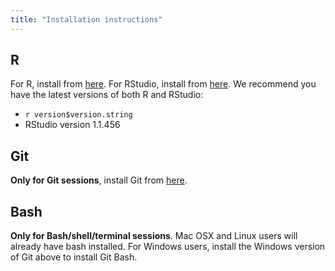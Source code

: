 ```yaml
---
title: "Installation instructions"
---
```


## R

For R, install from [here](https://cloud.r-project.org/index.html). For RStudio,
install from [here](https://www.rstudio.com/products/rstudio/download/#download).
We recommend you have the latest versions of both R and RStudio:

- `r version$version.string`
- RStudio version 1.1.456

## Git

**Only for Git sessions**, install Git from [here](https://git-scm.com/downloads).

## Bash

**Only for Bash/shell/terminal sessions**. Mac OSX and Linux users will already
have bash installed. For Windows users, install the Windows version of Git above
to install Git Bash.
